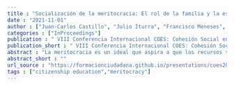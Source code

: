 ```yaml
---
title : "Socialización de la meritocracia: El rol de la familia y la escuela"
date : "2021-11-01"
author : ["Juan-Carlos Castillo", "Julio Iturra", "Francisco Meneses", "Martin Venegas"]
categories : ["InProceedings"]
publication : " VIII Conferencia Internacional COES: Cohesión Social en tiempos turbulentos. Santiago: COES"
publication_short : " VIII Conferencia Internacional COES: Cohesión Social en tiempos turbulentos. Santiago: COES"
abstract : "La meritocracia es un ideal que aspira a que los recursos se distribuyan según el esfuerzo y talento personal (Young 2006). No obstante, se ha evidenciado que este ideal tiene ciertas consecuencias negativas. En jóvenes, tiende a fomentar la frustración (Nadler et al. 2020; Du et al. 2021; Kim 2020) y corroe los principios democráticos, especialmente en contextos desiguales (Allen, 2016; Guzmán, Barozet & Méndez, 2016). En población adulta, y especialmente desde la sociología, se ha desarrollado una agenda de investigación en torno a aspectos subjetivos de la desigualdad (Jasso 1980; Kluegel & Smith 1981; Janmaat 2013), siendo uno de ellos la percepción de meritocracia. Estas se entienden cómo la convicción de los sujetos sobre que su sociedad realmente distribuye recursos según el mérito individual (Castillo et al. 2019). Pese a recientes avances en el estudio de la meritocracia, se ha puesto poca atención al origen de estas percepciones en etapas previas a la vida adulta, y en cómo la meritocracia podría ser transmitida intergeneracionalmente. En el presente trabajo, el objetivo es estudiar en qué medida las ideas parentales y las experiencias escolares influyen en las percepciones meritocráticas de estudiantes secundarios. Las preguntas principales son: ¿Cómo las percepciones meritocráticas de los padres pueden fomentar o disminuir las percepciones meritocráticas de sus hijos? y ¿Cómo se asocia el sentido de justicia en las notas con la percepción de meritocracia de los jóvenes?."
abstract_short : ""
url_source : "https://formacionciudadana.github.io/presentations/coes2021/soc-merit/coes2021.html#1"
tags : ["citizenship education","meritocracy"]
---
```


